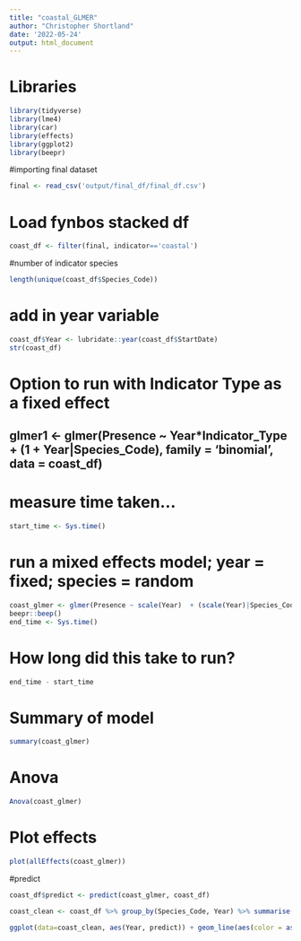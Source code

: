 ```yaml
---
title: "coastal_GLMER"
author: "Christopher Shortland"
date: '2022-05-24'
output: html_document
---
```

# Libraries
```r
library(tidyverse)
library(lme4)
library(car)
library(effects)
library(ggplot2)
library(beepr)
```
#importing final dataset
``` r
final <- read_csv('output/final_df/final_df.csv')
```
# Load fynbos stacked df
```r
coast_df <- filter(final, indicator=='coastal')
```
#number of indicator species
```r
length(unique(coast_df$Species_Code))
```
# add in year variable
```r
coast_df$Year <- lubridate::year(coast_df$StartDate)
str(coast_df)
```
# Option to run with Indicator Type as a fixed effect
## glmer1 <- glmer(Presence ~ Year*Indicator_Type + (1 + Year|Species_Code), family = 'binomial', data = coast_df)

# measure time taken...
```r
start_time <- Sys.time()
```
# run a mixed effects model; year = fixed; species = random
```r
coast_glmer <- glmer(Presence ~ scale(Year)  + (scale(Year)|Species_Code) + (1|Pentad), family = 'binomial', data = coast_df)
beepr::beep()
end_time <- Sys.time()
```
# How long did this take to run?
```r
end_time - start_time
```
# Summary of model
```r
summary(coast_glmer)
```
# Anova
```r
Anova(coast_glmer)
```
# Plot effects
```r
plot(allEffects(coast_glmer))
```
#predict
```r
coast_df$predict <- predict(coast_glmer, coast_df)

coast_clean <- coast_df %>% group_by(Species_Code, Year) %>% summarise(predict = mean(predict))
```
```r
ggplot(data=coast_clean, aes(Year, predict)) + geom_line(aes(color = as.factor(Species_Code)))
```
